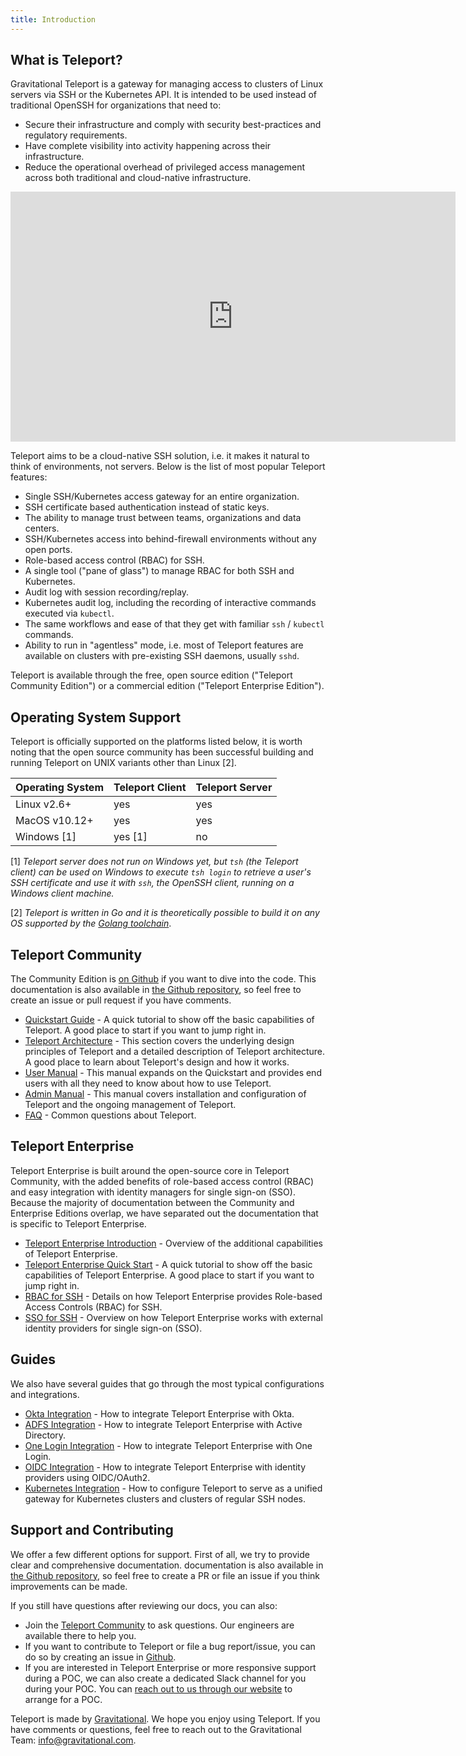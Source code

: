 ```yaml
---
title: Introduction
---
```


## What is Teleport?

Gravitational Teleport is a gateway for managing access to clusters of Linux
servers via SSH or the Kubernetes API. It is intended to be used instead of
traditional OpenSSH for organizations that need to:

* Secure their infrastructure and comply with security best-practices and
  regulatory requirements.
* Have complete visibility into activity happening across their infrastructure.
* Reduce the operational overhead of privileged access management across both
  traditional and cloud-native infrastructure.

<iframe width="712" height="400" src="https://www.youtube.com/embed/GvAD5aNcdBA?rel=0&modestbranding=1&widget_referrer=gravitational.com/teleport/docs" frameBorder="0" allow="accelerometer; autoplay; encrypted-media; modestbranding; gyroscope; picture-in-picture" allowFullScreen></iframe>

Teleport aims to be a cloud-native SSH solution, i.e. it makes it natural to think of
environments, not servers. Below is the list of most popular Teleport features:

* Single SSH/Kubernetes access gateway for an entire organization.
* SSH certificate based authentication instead of static keys.
* The ability to manage trust between teams, organizations and data centers.
* SSH/Kubernetes access into behind-firewall environments without any open ports.
* Role-based access control (RBAC) for SSH.
* A single tool ("pane of glass") to manage RBAC for both SSH and Kubernetes.
* Audit log with session recording/replay.
* Kubernetes audit log, including the recording of interactive commands executed via `kubectl`.
* The same workflows and ease of that they get with familiar `ssh` / `kubectl` commands.
* Ability to run in "agentless" mode, i.e. most of Teleport features are
  available on clusters with pre-existing SSH daemons, usually `sshd`.

Teleport is available through the free, open source edition ("Teleport Community Edition")
or a commercial edition ("Teleport Enterprise Edition").


## Operating System Support

Teleport is officially supported on the platforms listed below, it is worth noting
that the open source community has been successful building and running Teleport on
UNIX variants other than Linux [2].

Operating System      |  Teleport Client   | Teleport Server
----------------------|--------------------|-----------------
Linux v2.6+           |  yes               | yes
MacOS v10.12+         |  yes               | yes
Windows [1]           |  yes [1]           | no

[1] _Teleport server does not run on Windows yet, but `tsh` (the Teleport client)
  can be used on Windows to execute `tsh login` to retrieve a user's SSH
  certificate and use it with `ssh`, the OpenSSH client, running on a Windows
  client machine._

[2] _Teleport is written in Go and it is theoretically possible to build it on
    any OS supported by the [Golang toolchain](https://github.com/golang/go/wiki/MinimumRequirements)_.

## Teleport Community

The Community Edition is [on Github](https://github.com/gravitational/teleport)
if you want to dive into the
code. This documentation is also available in [the Github
repository](https://github.com/gravitational/teleport/tree/master/docs), so feel
free to create an issue or pull request if you have comments.

- [Quickstart Guide](quickstart.mdx) - A quick tutorial to show off the basic
  capabilities of Teleport. A good place to start if you want to jump right in.
- [Teleport Architecture](architecture/teleport-architecture-overview.mdx) - This section covers the underlying
  design principles of Teleport and a detailed description of Teleport
  architecture. A good place to learn about Teleport's design and how it works.
- [User Manual](user-manual.mdx) - This manual expands on the Quickstart and
  provides end users with all they need to know about how to use Teleport.
- [Admin Manual](admin-guide.mdx) - This manual covers installation and
  configuration of Teleport and the ongoing management of Teleport.
- [FAQ](faq.mdx) - Common questions about Teleport.

## Teleport Enterprise

Teleport Enterprise is built around the open-source core in Teleport Community,
with the added benefits of role-based access control (RBAC) and easy
integration with identity managers for single sign-on (SSO). Because the
majority of documentation between the Community and Enterprise Editions overlap,
we have separated out the documentation that is specific to Teleport Enterprise.

- [Teleport Enterprise Introduction](enterprise) - Overview of the additional capabilities of Teleport Enterprise.
- [Teleport Enterprise Quick Start](enterprise/quickstart-enterprise.mdx) - A quick tutorial to show off the basic capabilities of Teleport Enterprise.
A good place to start if you want to jump right in.
- [RBAC for SSH](enterprise/ssh-rbac.mdx) - Details on how Teleport Enterprise provides Role-based Access Controls (RBAC) for SSH.
- [SSO for SSH](enterprise/ssh-sso.mdx) - Overview on how Teleport Enterprise works with external identity providers for single sign-on (SSO).

## Guides

We also have several guides that go through the most typical configurations and integrations.

- [Okta Integration](ssh-okta.mdx) - How to integrate Teleport Enterprise with Okta.
- [ADFS Integration](ssh-adfs.mdx) - How to integrate Teleport Enterprise with Active Directory.
- [One Login Integration](ssh-one-login.mdx) - How to integrate Teleport Enterprise with One Login.
- [OIDC Integration](oidc.mdx) - How to integrate Teleport Enterprise with identity providers using OIDC/OAuth2.
- [Kubernetes Integration](kubernetes-ssh.mdx) - How to configure Teleport to serve as a unified gateway for Kubernetes clusters and clusters of regular SSH nodes.

## Support and Contributing

We offer a few different options for support. First of all, we try to provide clear and comprehensive documentation. documentation is also available in [the Github repository](https://github.com/gravitational/teleport/tree/master/docs), so feel free to create a PR or file an issue if you think improvements can be made.

If you still have questions after reviewing our docs, you can also:

* Join the [Teleport Community](https://community.gravitational.com/c/teleport) to ask questions. Our engineers are available there to help you.
* If you want to contribute to Teleport or file a bug report/issue, you can do so by creating an issue in [Github](https://github.com/gravitational/teleport/).
* If you are interested in Teleport Enterprise or more responsive support during a POC, we can also create a dedicated Slack channel for you during your POC. You can [reach out to us through our website](https://gravitational.com/teleport/) to arrange for a POC.

Teleport is made by [Gravitational](https://gravitational.com/). We hope you
enjoy using Teleport. If you have comments or questions, feel free to reach out
to the Gravitational Team:
[info@gravitational.com](mailto:info@gravitational.com).
